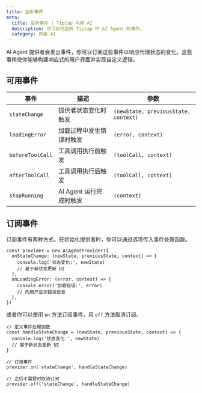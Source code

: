 ```yaml
---
title: 监听事件
meta:
  title: 监听事件 | Tiptap 内容 AI
  description: 学习如何监听 Tiptap 中 AI Agent 的事件。
  category: 内容 AI
---
```


AI Agent 提供者会发出事件，你可以订阅这些事件以响应代理状态的变化。这些事件使你能够构建响应式的用户界面并实现自定义逻辑。

## 可用事件

| 事件             | 描述                                     | 参数                                  |
| ---------------- | ---------------------------------------- | ------------------------------------- |
| `stateChange`    | 提供者状态变化时触发                     | `(newState, previousState, context)` |
| `loadingError`   | 加载过程中发生错误时触发                 | `(error, context)`                    |
| `beforeToolCall` | 工具调用执行前触发                       | `(toolCall, context)`                 |
| `afterToolCall`  | 工具调用执行后触发                       | `(toolCall, context)`                 |
| `stopRunning`    | AI Agent 运行完成时触发                  | `(context)`                          |

## 订阅事件

订阅事件有两种方式。在初始化提供者时，你可以通过选项传入事件处理函数。

```tsx
const provider = new AiAgentProvider({
  onStateChange: (newState, previousState, context) => {
    console.log('状态变化:', newState)
    // 基于新状态更新 UI
  },
  onLoadingError: (error, context) => {
    console.error('加载错误:', error)
    // 向用户显示错误信息
  },
})
```

或者你可以使用 `on` 方法订阅事件，用 `off` 方法取消订阅。

```tsx
// 定义事件处理函数
const handleStateChange = (newState, previousState, context) => {
  console.log('状态变化:', newState)
  // 基于新状态更新 UI
}

// 订阅事件
provider.on('stateChange', handleStateChange)

// 之后不需要时取消订阅
provider.off('stateChange', handleStateChange)
```